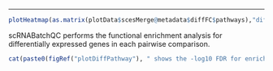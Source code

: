 
<hr>

```r
plotHeatmap(as.matrix(plotData$scesMerge@metadata$diffFC$pathways),"diffgPath")
```

scRNABatchQC performs the functional enrichment analysis for differentially expressed genes in each pairwise comparison. 

```r
cat(paste0(figRef("plotDiffPathway"), " shows the -log10 FDR for enriched pathways in each pairwise comparison. <hr>"))
```


